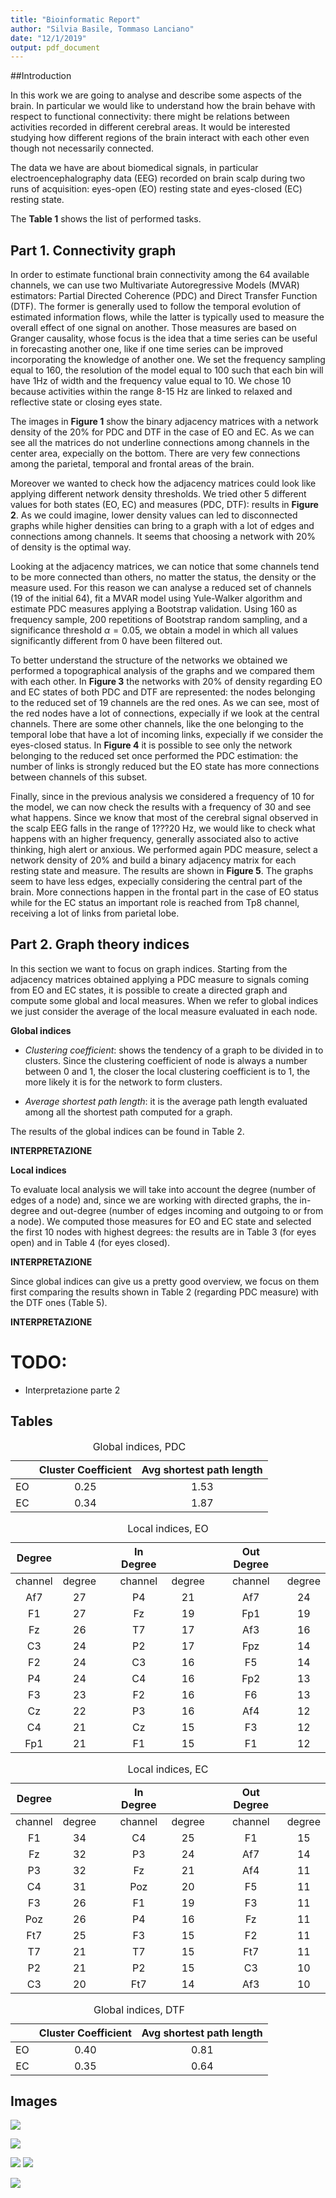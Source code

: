```yaml
---
title: "Bioinformatic Report"
author: "Silvia Basile, Tommaso Lanciano"
date: "12/1/2019"
output: pdf_document
---
```


##Introduction

In this work we are going to analyse and describe some aspects of the brain. In particular we would like to understand how the brain behave with respect to functional connectivity: there might be relations between activities recorded in different cerebral areas. It would be interested studying how different regions of the brain interact with each other even though not necessarily connected. 

The data we have are about biomedical signals, in particular electroencephalography data (EEG) recorded on brain scalp during two runs of acquisition: eyes-open (EO) resting state and eyes-closed (EC) resting state.

The **Table 1** shows the list of performed tasks.

## Part 1. Connectivity graph 

In order to estimate functional brain connectivity among the 64 available channels, we can use two Multivariate Autoregressive Models (MVAR) estimators: Partial Directed Coherence (PDC) and Direct Transfer Function (DTF). The former is generally used to follow the temporal evolution of estimated information flows, while the latter is typically used to measure the overall effect of one signal on another. Those measures are based on Granger causality, whose focus is the idea that a time series can be useful in forecasting another one, like if one time series can be improved incorporating the knowledge of another one. We set the frequency sampling equal to 160, the resolution of the model equal to 100 such that each bin will have 1Hz of width and the frequency value equal to 10. We chose 10 because activities within the range 8-15 Hz are linked to relaxed and reflective state or closing eyes state. 

The images in **Figure 1** show the binary adjacency matrices with a network density of the 20% for PDC and DTF in the case of EO and EC. As we can see all the matrices do not underline connections among channels in the center area, expecially on the bottom. There are very few connections among the parietal, temporal and frontal areas of the brain. 

Moreover we wanted to check how the adjacency matrices could look like applying different network density thresholds. We tried other 5 different values for both states (EO, EC) and measures (PDC, DTF): results in **Figure 2**. As we could imagine, lower density values can led to disconnected graphs while higher densities can bring to a graph with a lot of edges and connections among channels. It seems that choosing a network with 20% of density is the optimal way.

Looking at the adjacency matrices, we can notice that some channels tend to be more connected than others, no matter the status, the density or the measure used. For this reason we can analyse a reduced set of channels (19 of the initial 64), fit a MVAR model using Yule-Walker algorithm and estimate PDC measures applying a Bootstrap validation. Using 160 as frequency sample, 200 repetitions of Bootstrap random sampling, and a significance threshold $\alpha=0.05$, we obtain a model in which all values significantly different from 0 have been filtered out. 

To better understand the structure of the networks we obtained we performed a topographical analysis of the graphs and we compared them with each other. In **Figure 3** the networks with 20% of density regarding EO and EC states of both PDC and DTF are represented: the nodes belonging to the reduced set of 19 channels are the red ones. As we can see, most of the red nodes have a lot of connections, expecially if we look at the central channels. There are some other channels, like the one belonging to the temporal lobe that have a lot of incoming links, expecially if we consider the eyes-closed status. In **Figure 4** it is possible to see only the network belonging to the reduced set once performed the PDC estimation: the number of links is strongly reduced but the EO state has more connections between channels of this subset.

Finally, since in the previous analysis we considered a frequency of 10 for the model, we can now check the results with a frequency of 30 and see what happens. Since we know that most of the cerebral signal observed in the scalp EEG falls in the range of 1???20 Hz, we would like to check what happens with an higher frequency, generally associated also to active thinking, high alert or  anxious.
We performed again PDC measure, select a network density of 20% and build a binary adjacency matrix for each resting state and measure. The results are shown in **Figure 5**. The graphs seem to have less edges, expecially considering the central part of the brain. More connections happen in the frontal part in the case of EO status while for the EC status an important role is reached from Tp8 channel, receiving a lot of links from parietal lobe.


## Part 2. Graph theory indices

In this section we want to focus on graph indices. Starting from the adjacency matrices obtained applying a PDC measure to signals coming from EO and EC states, it is possible to create a directed graph and compute some global and local measures. When we refer to global indices we just consider the average of the local measure evaluated in each node.

**Global indices**

- *Clustering coefficient*: shows the tendency of a graph to be divided in to clusters. Since the clustering coefficient of node is always a number between 0 and 1, the closer the local clustering coefficient is to 1, the more likely it is for the network to form clusters.

- *Average shortest path length*: it is the average path length evaluated among all the shortest path computed for a graph. 

The results of the global indices can be found in Table 2. 

**INTERPRETAZIONE**

**Local indices**

To evaluate local analysis we will take into account the degree (number of edges of a node) and, since we are working with directed graphs, the in-degree and out-degree (number of edges incoming and outgoing to or from a node). We computed those measures for EO and EC state and selected the first 10 nodes with highest degrees: the results are in Table 3 (for eyes open) and in Table 4 (for eyes closed). 

**INTERPRETAZIONE**

Since global indices can give us a pretty good overview, we focus on them first comparing the results shown in Table 2 (regarding PDC measure) with the DTF ones (Table 5).

**INTERPRETAZIONE**
















\newpage


# TODO:

- Interpretazione parte 2


\newpage

## Tables

|    | Cluster Coefficient | Avg shortest  path length |
|:--:|:-------------------:|:-------------------------:|
| EO |         0.25        |            1.53           |
| EC |         0.34        |            1.87           |
Table: Global indices, PDC


|  Degree |        |   | In Degree |        |   | Out Degree |        |
|:-------:|:------:|:-:|:---------:|:------:|:-:|:----------:|:------:|
| channel | degree |   |  channel  | degree |   |   channel  | degree |
|   Af7   |   27   |   |     P4    |   21   |   |     Af7    |   24   |
|    F1   |   27   |   |     Fz    |   19   |   |     Fp1    |   19   |
|    Fz   |   26   |   |     T7    |   17   |   |     Af3    |   16   |
|    C3   |   24   |   |     P2    |   17   |   |     Fpz    |   14   |
|    F2   |   24   |   |     C3    |   16   |   |     F5     |   14   |
|    P4   |   24   |   |     C4    |   16   |   |     Fp2    |   13   |
|    F3   |   23   |   |     F2    |   16   |   |     F6     |   13   |
|    Cz   |   22   |   |     P3    |   16   |   |     Af4    |   12   |
|    C4   |   21   |   |     Cz    |   15   |   |     F3     |   12   |
|   Fp1   |   21   |   |     F1    |   15   |   |     F1     |   12   |
Table: Local indices, EO


|  Degree |        |   | In Degree |        |   | Out Degree |        |
|:-------:|:------:|:-:|:---------:|:------:|:-:|:----------:|:------:|
| channel | degree |   |  channel  | degree |   |   channel  | degree |
|    F1   |   34   |   |     C4    |   25   |   |     F1     |   15   |
|    Fz   |   32   |   |     P3    |   24   |   |     Af7    |   14   |
|    P3   |   32   |   |     Fz    |   21   |   |     Af4    |   11   |
|    C4   |   31   |   |    Poz    |   20   |   |     F5     |   11   |
|    F3   |   26   |   |     F1    |   19   |   |     F3     |   11   |
|   Poz   |   26   |   |     P4    |   16   |   |     Fz     |   11   |
|   Ft7   |   25   |   |     F3    |   15   |   |     F2     |   11   |
|    T7   |   21   |   |     T7    |   15   |   |     Ft7    |   11   |
|    P2   |   21   |   |     P2    |   15   |   |     C3     |   10   |
|    C3   |   20   |   |    Ft7    |   14   |   |     Af3    |   10   |
Table: Local indices, EC


|    | Cluster Coefficient | Avg shortest  path length |
|:--:|:-------------------:|:-------------------------:|
| EO |         0.40        |            0.81           |
| EC |         0.35        |            0.64           |
Table: Global indices, DTF


\newpage

## Images

![](Fig1.png)

![](Fig2.png)


![](Fig3.png)
![](Fig4.png)


![](Fig5.png)
